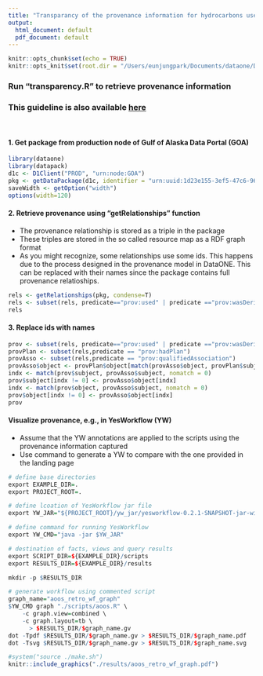 ```yaml
---
title: "Transparancy of the provenance information for hydrocarbons use case in DataONE"
output:
  html_document: default
  pdf_document: default
---
```


```r
knitr::opts_chunk$set(echo = TRUE)
knitr::opts_knit$set(root.dir = "/Users/eunjungpark/Documents/dataone/DataONE_2018_Summer_Intern_Project1/transparency")
```

### Run "transparency.R" to retrieve provenance information
### This guideline is also available [here](https://shek21.github.io/simp_transparency.html)

&nbsp;

#### 1. Get package from production node of Gulf of Alaska Data Portal (GOA)
```r
library(dataone)
library(datapack)
d1c <- D1Client("PROD", "urn:node:GOA")
pkg <- getDataPackage(d1c, identifier = "urn:uuid:1d23e155-3ef5-47c6-9612-027c80855e8d", lazyLoad=TRUE, limit="0MB", quiet=FALSE)
saveWidth <- getOption("width")
options(width=120)
```

#### 2. Retrieve provenance using "getRelationships" function
+ The provenance relationship is stored as a triple in the package 
+ These triples are stored in the so called resource map as a RDF graph format
+ As you might recognize, some relationships use some ids. This happens due to the process designed in the provenance model in DataONE. This can be replaced with their names since the package contains full provenance relatioships.
```r
rels <- getRelationships(pkg, condense=T)
rels <- subset(rels, predicate=="prov:used" | predicate =="prov:wasDerivedFrom" | predicate=="prov:wasGeneratedBy" | predicate=="prov:hadPlan" | predicate=="prov:qualifiedAssociation")
rels
```

#### 3. Replace ids with names
```r
prov <- subset(rels, predicate=="prov:used" | predicate =="prov:wasDerivedFrom" | predicate=="prov:wasGeneratedBy")
provPlan <- subset(rels,predicate == "prov:hadPlan")
provAsso <- subset(rels,predicate == "prov:qualifiedAssociation")
provAsso$object <- provPlan$object[match(provAsso$object, provPlan$subject)]
indx <- match(prov$subject, provAsso$subject, nomatch = 0)
prov$subject[indx != 0] <- provAsso$object[indx]
indx <- match(prov$object, provAsso$subject, nomatch = 0)
prov$object[indx != 0] <- provAsso$object[indx]
prov
```

#### Visualize provenance, e.g., in YesWorkflow (YW)
+ Assume that the YW annotations are applied to the scripts using the provenance information captured
+ Use command to generate a YW to compare with the one provided in the landing page

```r
# define base directories
export EXAMPLE_DIR=.
export PROJECT_ROOT=.

# define lcoation of YesWorkflow jar file
export YW_JAR="${PROJECT_ROOT}/yw_jar/yesworkflow-0.2.1-SNAPSHOT-jar-with-dependencies.jar"

# define command for running YesWorkflow
export YW_CMD="java -jar $YW_JAR"

# destination of facts, views and query results
export SCRIPT_DIR=${EXAMPLE_DIR}/scripts
export RESULTS_DIR=${EXAMPLE_DIR}/results

mkdir -p $RESULTS_DIR

# generate workflow using commented script
graph_name="aoos_retro_wf_graph"
$YW_CMD graph "./scripts/aoos.R" \
    -c graph.view=combined \
    -c graph.layout=tb \
      > $RESULTS_DIR/$graph_name.gv
dot -Tpdf $RESULTS_DIR/$graph_name.gv > $RESULTS_DIR/$graph_name.pdf
dot -Tsvg $RESULTS_DIR/$graph_name.gv > $RESULTS_DIR/$graph_name.svg
```

```r
#system("source ./make.sh")
knitr::include_graphics("./results/aoos_retro_wf_graph.pdf")
```


